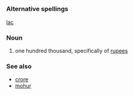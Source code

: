 =={{en}}==
===Alternative spellings===
[[lac]]
===Noun===
# one hundred thousand, specifically of [[rupees]]
===See also===
*[[crore]]
*[[mohur]]